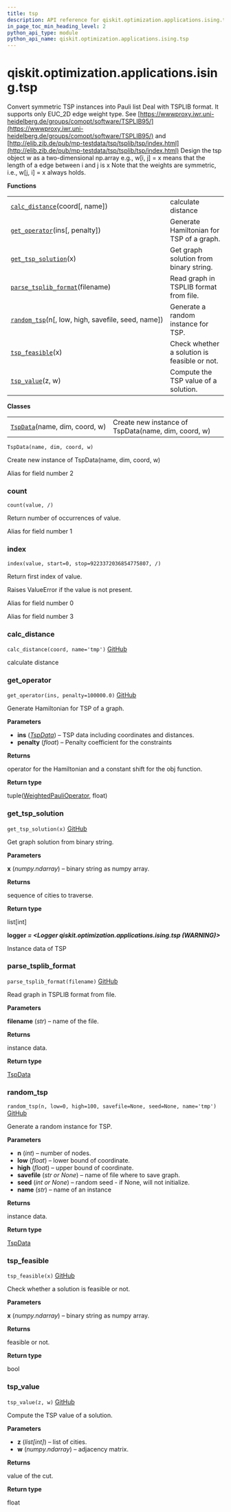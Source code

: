 ```yaml
---
title: tsp
description: API reference for qiskit.optimization.applications.ising.tsp
in_page_toc_min_heading_level: 2
python_api_type: module
python_api_name: qiskit.optimization.applications.ising.tsp
---
```


<span id="qiskit-optimization-applications-ising-tsp" />

# qiskit.optimization.applications.ising.tsp

Convert symmetric TSP instances into Pauli list Deal with TSPLIB format. It supports only EUC\_2D edge weight type. See [https://wwwproxy.iwr.uni-heidelberg.de/groups/comopt/software/TSPLIB95/](https://wwwproxy.iwr.uni-heidelberg.de/groups/comopt/software/TSPLIB95/) and [http://elib.zib.de/pub/mp-testdata/tsp/tsplib/tsp/index.html](http://elib.zib.de/pub/mp-testdata/tsp/tsplib/tsp/index.html) Design the tsp object w as a two-dimensional np.array e.g., w\[i, j] = x means that the length of a edge between i and j is x Note that the weights are symmetric, i.e., w\[j, i] = x always holds.

**Functions**

|                                                                                                                                                                       |                                              |
| --------------------------------------------------------------------------------------------------------------------------------------------------------------------- | -------------------------------------------- |
| [`calc_distance`](#qiskit.optimization.applications.ising.tsp.calc_distance "qiskit.optimization.applications.ising.tsp.calc_distance")(coord\[, name])               | calculate distance                           |
| [`get_operator`](#qiskit.optimization.applications.ising.tsp.get_operator "qiskit.optimization.applications.ising.tsp.get_operator")(ins\[, penalty])                 | Generate Hamiltonian for TSP of a graph.     |
| [`get_tsp_solution`](#qiskit.optimization.applications.ising.tsp.get_tsp_solution "qiskit.optimization.applications.ising.tsp.get_tsp_solution")(x)                   | Get graph solution from binary string.       |
| [`parse_tsplib_format`](#qiskit.optimization.applications.ising.tsp.parse_tsplib_format "qiskit.optimization.applications.ising.tsp.parse_tsplib_format")(filename)   | Read graph in TSPLIB format from file.       |
| [`random_tsp`](#qiskit.optimization.applications.ising.tsp.random_tsp "qiskit.optimization.applications.ising.tsp.random_tsp")(n\[, low, high, savefile, seed, name]) | Generate a random instance for TSP.          |
| [`tsp_feasible`](#qiskit.optimization.applications.ising.tsp.tsp_feasible "qiskit.optimization.applications.ising.tsp.tsp_feasible")(x)                               | Check whether a solution is feasible or not. |
| [`tsp_value`](#qiskit.optimization.applications.ising.tsp.tsp_value "qiskit.optimization.applications.ising.tsp.tsp_value")(z, w)                                     | Compute the TSP value of a solution.         |

**Classes**

|                                                                                                                                            |                                                     |
| ------------------------------------------------------------------------------------------------------------------------------------------ | --------------------------------------------------- |
| [`TspData`](#qiskit.optimization.applications.ising.tsp.TspData "qiskit.optimization.applications.ising.tsp.TspData")(name, dim, coord, w) | Create new instance of TspData(name, dim, coord, w) |

<span id="qiskit.optimization.applications.ising.tsp.TspData" />

`TspData(name, dim, coord, w)`

Create new instance of TspData(name, dim, coord, w)

Alias for field number 2

### count

<span id="qiskit.optimization.applications.ising.tsp.TspData.count" />

`count(value, /)`

Return number of occurrences of value.

Alias for field number 1

### index

<span id="qiskit.optimization.applications.ising.tsp.TspData.index" />

`index(value, start=0, stop=9223372036854775807, /)`

Return first index of value.

Raises ValueError if the value is not present.

Alias for field number 0

Alias for field number 3

### calc\_distance

<span id="qiskit.optimization.applications.ising.tsp.calc_distance" />

`calc_distance(coord, name='tmp')` [GitHub](https://github.com/qiskit-community/qiskit-aqua/tree/stable/0.7/qiskit/optimization/applications/ising/tsp.py "view source code")

calculate distance

### get\_operator

<span id="qiskit.optimization.applications.ising.tsp.get_operator" />

`get_operator(ins, penalty=100000.0)` [GitHub](https://github.com/qiskit-community/qiskit-aqua/tree/stable/0.7/qiskit/optimization/applications/ising/tsp.py "view source code")

Generate Hamiltonian for TSP of a graph.

**Parameters**

*   **ins** ([*TspData*](#qiskit.optimization.applications.ising.tsp.TspData "qiskit.optimization.applications.ising.tsp.TspData")) – TSP data including coordinates and distances.
*   **penalty** (*float*) – Penalty coefficient for the constraints

**Returns**

operator for the Hamiltonian and a constant shift for the obj function.

**Return type**

tuple([WeightedPauliOperator](qiskit.aqua.operators.legacy.WeightedPauliOperator "qiskit.aqua.operators.legacy.WeightedPauliOperator"), float)

### get\_tsp\_solution

<span id="qiskit.optimization.applications.ising.tsp.get_tsp_solution" />

`get_tsp_solution(x)` [GitHub](https://github.com/qiskit-community/qiskit-aqua/tree/stable/0.7/qiskit/optimization/applications/ising/tsp.py "view source code")

Get graph solution from binary string.

**Parameters**

**x** (*numpy.ndarray*) – binary string as numpy array.

**Returns**

sequence of cities to traverse.

**Return type**

list\[int]

**logger *= \<Logger qiskit.optimization.applications.ising.tsp (WARNING)>***

Instance data of TSP

### parse\_tsplib\_format

<span id="qiskit.optimization.applications.ising.tsp.parse_tsplib_format" />

`parse_tsplib_format(filename)` [GitHub](https://github.com/qiskit-community/qiskit-aqua/tree/stable/0.7/qiskit/optimization/applications/ising/tsp.py "view source code")

Read graph in TSPLIB format from file.

**Parameters**

**filename** (*str*) – name of the file.

**Returns**

instance data.

**Return type**

[TspData](#qiskit.optimization.applications.ising.tsp.TspData "qiskit.optimization.applications.ising.tsp.TspData")

### random\_tsp

<span id="qiskit.optimization.applications.ising.tsp.random_tsp" />

`random_tsp(n, low=0, high=100, savefile=None, seed=None, name='tmp')` [GitHub](https://github.com/qiskit-community/qiskit-aqua/tree/stable/0.7/qiskit/optimization/applications/ising/tsp.py "view source code")

Generate a random instance for TSP.

**Parameters**

*   **n** (*int*) – number of nodes.
*   **low** (*float*) – lower bound of coordinate.
*   **high** (*float*) – upper bound of coordinate.
*   **savefile** (*str or None*) – name of file where to save graph.
*   **seed** (*int or None*) – random seed - if None, will not initialize.
*   **name** (*str*) – name of an instance

**Returns**

instance data.

**Return type**

[TspData](#qiskit.optimization.applications.ising.tsp.TspData "qiskit.optimization.applications.ising.tsp.TspData")

### tsp\_feasible

<span id="qiskit.optimization.applications.ising.tsp.tsp_feasible" />

`tsp_feasible(x)` [GitHub](https://github.com/qiskit-community/qiskit-aqua/tree/stable/0.7/qiskit/optimization/applications/ising/tsp.py "view source code")

Check whether a solution is feasible or not.

**Parameters**

**x** (*numpy.ndarray*) – binary string as numpy array.

**Returns**

feasible or not.

**Return type**

bool

### tsp\_value

<span id="qiskit.optimization.applications.ising.tsp.tsp_value" />

`tsp_value(z, w)` [GitHub](https://github.com/qiskit-community/qiskit-aqua/tree/stable/0.7/qiskit/optimization/applications/ising/tsp.py "view source code")

Compute the TSP value of a solution.

**Parameters**

*   **z** (*list\[int]*) – list of cities.
*   **w** (*numpy.ndarray*) – adjacency matrix.

**Returns**

value of the cut.

**Return type**

float

